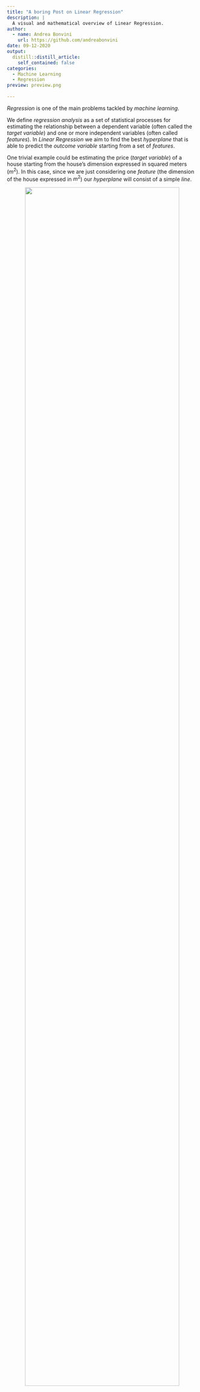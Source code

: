 ```yaml
---
title: "A boring Post on Linear Regression"
description: |
  A visual and mathematical overview of Linear Regression.
author:
  - name: Andrea Bonvini
    url: https://github.com/andreabonvini
date: 09-12-2020
output:
  distill::distill_article:
    self_contained: false
categories:
  - Machine Learning
  - Regression
preview: preview.png
  
---
```

*Regression* is one of the main problems tackled by *machine learning*.

We define *regression analysis* as a set of statistical processes for estimating the relationship between a dependent variable (often called the *target variable*) and one or more independent variables (often called *features*). In *Linear Regression* we aim to find the best *hyperplane* that is able to predict the *outcome variable* starting from a set of *features*.

One trivial example could be estimating the price (*target variable*) of a house starting from the house's dimension expressed in squared meters ($m^2$). In this case, since we are just considering one *feature* (the dimension of the house expressed in $m^2$) our *hyperplane* will consist of a simple *line*.

<center>
![](media/points.png){width=90%}
</center>

Each dot in the plot corresponds to a real data sample, namely a real correspondence among area and price.  This is how our dataset would look like

<center>
![](media/df.png){width=40%}
</center>

Our goal consists in finding the line that better explains the data we have been provided with. 

<center>
![](media/points_and_line.png){width=90%}
</center>

This traduces in finding the best weights $\textbf{w} = \begin{bmatrix}w_0 \\ w_1\end{bmatrix}$ such that $w_0+w_1\cdot\left(\text{dimension in }m^2\right) \simeq\text{Price}$

Now it's time to introduce some formalism.

For the $i_{th}$ data sample we call our target variable $t_i$ , our features $\mathbf{x}_i$ and the weights that we apply to our features $\mathbf{w}$. Note that $\mathbf{x}_i$ and $\mathbf{w}$ are column vectors , while $t_i$ is just a scalar.

Suppose we have $n$ data samples and we consider $m$ features, then we define:

The *target* vector

$$
\mathbf{t} = \begin{bmatrix}t_1\\
t_2\\
\vdots
\\
t_n
\end{bmatrix}
$$

The *dataset*

$$
\mathbf{X}=\begin{bmatrix}
\mathbf{x_1}^T
\\ 
\mathbf{x_2}^T
\\ 
\vdots
\\ 
\mathbf{x}_n^T
\end{bmatrix}
=
\begin{bmatrix}
1 && x_{11} && \cdots && x_{1m}
\\ 
1 && x_{21} && \cdots && x_{2m}
\\ 
\vdots && \vdots && \ddots &&\vdots
\\ 1 &&\cdots && \cdots &&x_{nm}
\end{bmatrix}
$$

Note that the $1$ at the beginning of each row are just to take in account the bias $w_0$ (that would be the intercept in our trivial example) 

And the *weights*

$$
\mathbf{w}=
\begin{bmatrix}
w_0
\\
w_1
\\
w_2
\\
\vdots
\\
w_m
\end{bmatrix}
$$

Then our prediction (that from now on we'll call $y$ ) for the $i_{th}$ sample will be

$$
y_i = \mathbf{w}^T\mathbf{x}_i = \begin{bmatrix} 
w_0
&&
w_1
&&
w_2
&&
\cdots
&&
w_m
\end{bmatrix}
\cdot
\begin{bmatrix}
1
\\
x_{i1}
\\
x_{i2}
\\
\vdots
\\
x_{im}
\end{bmatrix}
$$

And our *prediction* vector (which will have dimension $n\times 1$) will be computed as

$$
\mathbf{y}=\begin{bmatrix}
1 && x_{11} && \cdots && x_{1m}
\\
1 && x_{21} && \cdots && x_{2m}
\\
\vdots && \vdots && \ddots &&\vdots
\\
1 &&\cdots && \cdots &&x_{nm}
\end{bmatrix}\cdot\begin{bmatrix}
w_0
\\
w_1
\\
\vdots
\\
w_m
\end{bmatrix}=\mathbf{X}\mathbf{w}
$$

But how can we find the optimal weights? We do that by minimizing the so-called *Mean Squared Error* $J(\mathbf{w})$.

$$
J(\mathbf{w}) =\\
\frac{1}{N}\left(\mathbf{t}-\mathbf{y}\right)^T\left(\mathbf{t}-\mathbf{y}\right)=\\\frac{1}{N}\left(\mathbf{t}-\mathbf{X}\mathbf{w}\right)^T\left(\mathbf{t}-\mathbf{X}\mathbf{w}\right)
$$

Where $\epsilon_i$ is just the difference  between the target values $t_i$ and our predictions $y_i$,

$$
\begin{bmatrix}
t_1-y_1
\\
t_2-y_2
\\
t_3-y_3
\\
\vdots
\\
t_n-y_n
\end{bmatrix}
=
\begin{bmatrix}
\epsilon_1
\\
\epsilon_2
\\
\epsilon_3
\\
\vdots
\\
\epsilon_n
\end{bmatrix}
$$

To have a visual understanding of what we're talking about, the various $\epsilon_i$ corresponds to the green segments in the image below. 

<img src="media/points_line_and_res.png" style="zoom:40%;" />

Our cost function is just the Mean Squared Error

$$
J(\mathbf{w}) = \frac{1}{N}\sum_{i=1}^n\epsilon_i^2
$$

Since we would like to minimize this quantity, we derive with respect to $\mathbf{w}$ and set the derivative equal to $0$ .

$$
J\left(\mathbf{w}\right) =
\frac{1}{N}\left(\mathbf{t}-\mathbf{X}\mathbf{w}\right)^T\left(\mathbf{t}-\mathbf{X}\mathbf{w}\right)\\\frac{\partial J(\mathbf{w})}{\partial \mathbf{w}} =
-\frac{2}{N}\mathbf{X}^T\left(\mathbf{t}-\mathbf{X}\mathbf{w}\right)
=0
$$

Which is equivalent to

$$
\mathbf{X}^T\left(\mathbf{t}-\mathbf{X}\mathbf{w}\right)=0
$$

We then isolate the weights

$$
\mathbf{X}^T\mathbf{t}=\mathbf{X}^T\mathbf{X}\mathbf{w}\\
\mathbf{w}=\left(\mathbf{X}^T\mathbf{X}\right)^{-1}\mathbf{X}^T\mathbf{t}
$$

And that's all!

Now, before tackling the problems relative with such closed form solution, it is useful to introduce the *parameters-space*, i.e. the space representing all the possible solutions $(w)$ of our problem: in our trivial example this space corresponds to all the possible points $w:(w_0,w_1) \in \mathbb{R}^2$, each of this points traduces in a different predictor (line) in the features-space as you can see in the animation below.

<video width="720" height="540" controls>
  <source src="media/param_space.mov" type="video/mp4">
</video>

Let's talk now about some problems that can arise from the closed form solution

- The inverse of $\left(\mathbf{X}^T\mathbf{X}\right)$ is computationally expensive when the number of features is high, being the temporal complexity of such inversion $\mathcal{O}(m^3)$ (Note that $\left(\mathbf{X}^T\mathbf{X}\right)$ has dimensionality equal to $(m+1)\times (m+1)$ )
- The matrix $\left(\mathbf{X}^T\mathbf{X}\right)$ isn't always invertible since $\mathbf{X}^T\mathbf{X}$ could contain linearly dependent rows, which implies a null *determinant*. In such case we'd have infinite solutions for $\mathbf{w}$.

In order to show this last drawback we'll use a toy example:

We have to find a valid predictor for a dataset which contains just three samples.

<center>
![](media/points_ex1.png){width=90%}
</center>

We solve by means of the closed form solution:

$$
\mathbf{X}\mathbf{w}=\mathbf{t}
$$

$$
\begin{bmatrix}1 && 1\\1 && 0\\1 && -1\\\end{bmatrix}\cdot\begin{bmatrix}\mathbf{w}_0\\\mathbf{w}_1\\\end{bmatrix}=\begin{bmatrix}4.1\\1.9\\0\end{bmatrix}
$$

$$
\mathbf{w}=\left(\mathbf{X}^T\mathbf{X}\right)^{-1}\mathbf{X}^T\mathbf{t}
$$

$$
\mathbf{w} = 
\begin{bmatrix}
\begin{bmatrix}
1 && 1 && 1\\
1 && 0 && -1\\
\end{bmatrix}
\cdot
\begin{bmatrix}
1 && 1\\
1 && 0\\
1 && -1\\
\end{bmatrix}
\end{bmatrix}
^{-1}
\cdot
\begin{bmatrix}
1 && 1 && 1\\
1 && 0 && -1\\
\end{bmatrix}
\begin{bmatrix}
4.1\\
1.9\\
0
\end{bmatrix}
$$


$$
\mathbf{w} = 
\begin{bmatrix}
3 && 0\\
0 && 2
\end{bmatrix}
^{-1}
\cdot
\begin{bmatrix}
1 && 1 && 1\\
1 && 0 && -1\\
\end{bmatrix}
\cdot
\begin{bmatrix}
4.1\\
1.9\\
0
\end{bmatrix}
$$


$$
\mathbf{w} = 
\frac{1}{6}
\begin{bmatrix}
2 && 0\\
0 && 3
\end{bmatrix}
\cdot
\begin{bmatrix}
1 && 1 && 1\\
1 && 0 && -1\\
\end{bmatrix}
\cdot
\begin{bmatrix}
4.1\\
1.9\\
0
\end{bmatrix}
$$

$$
\mathbf{w} = 
\begin{bmatrix}
\frac{1}{3} && 0\\
0 && \frac{1}{2} \\
\end{bmatrix}
\cdot
\begin{bmatrix}
1 && 1 && 1\\
1 && 0 && -1\\
\end{bmatrix}
\cdot
\begin{bmatrix}
4.1\\
1.9\\
0
\end{bmatrix}
$$


$$
\mathbf{w} = 
\begin{bmatrix}
 \frac{1}{3} &&  \frac{1}{3}  && \frac{1}{3}\\
 \frac{1}{2} &&  0  && -\frac{1}{2}
\end{bmatrix}
\cdot
\begin{bmatrix}
4.1\\
1.9\\
0
\end{bmatrix}
$$


$$
\mathbf{w} = 
\begin{bmatrix}
2.00\\
2.05
\end{bmatrix}
$$


In this case $\mathbf{X}^T\mathbf{X}$ is invertible and, if we plot the cost function $J(\mathbf{w})$ in the parameter space, we can see that $J(\mathbf{w})$ is a convex function with one single *minimum* and a well defined *bowl shape*. This minimum corresponds to the point $\mathbf{w} = \begin{bmatrix} 2.00\\ 2.05 \end{bmatrix}$, i.e. the blue dot which appears at the base of the *bowl*.

<video width="720" height="540" controls>
  <source src="media/bowl.mp4" type="video/mp4">
</video>

Which corresponds to the following predictor line:

<center>
![](media/points_ex1_line.png){width=60%}
</center>

The above example is the ideal scenario, but it is not always the one you'll be dealing with. In fact there are some observations to be done regarding the dataset to be used:

Now let's compute the closed form solution for another example:

$$
\begin{bmatrix}m^2 && price\\2 && 2\\2 && 4\\2 && 6\\\end{bmatrix}
$$

<center>
![](media/points_ex2.png){width=60%}
</center>

Here our data samples are pretty bad since there doesn't seem to be any correlation between the independent variable $(m^2)$ and the dependent variable $(price)$. We will observe that the inversion of the matrix $\mathbf{X}^T\mathbf{X}$ becomes problematic.

$$
\mathbf{X}\mathbf{w}=\mathbf{t}
$$

$$
\begin{bmatrix}1 && 2\\1 && 2\\1 && 2\\\end{bmatrix}\cdot\begin{bmatrix}\mathbf{w}_0\\\mathbf{w}_1\\\end{bmatrix}=\begin{bmatrix}2\\4\\6\end{bmatrix}
$$

$$
\mathbf{w}=\left(\mathbf{X}^T\mathbf{X}\right)^{-1}\mathbf{X}^T\mathbf{t}
$$

$$
\mathbf{w} =\begin{bmatrix}\begin{bmatrix}1 && 1 && 1\\2 && 2 && 2\\\end{bmatrix}\cdot\begin{bmatrix}1 && 2\\1 && 2\\1 && 2\\\end{bmatrix}\end{bmatrix}^{-1}\cdot\begin{bmatrix}1 && 1 && 1\\2 && 2 && 2\\\end{bmatrix}\begin{bmatrix}2\\4\\6\end{bmatrix}
$$

$$
\mathbf{w} = \begin{bmatrix}  3&& 6\\6 && 12\end{bmatrix}^{-1}\cdot\begin{bmatrix}1 && 1 && 1\\2 && 2 && 2\\\end{bmatrix}\cdot\begin{bmatrix}2\\4\\6\end{bmatrix}
$$

As you can see here we can't invert 
$$
\begin{bmatrix}
3
&&
6
\\
6
&&
12
\end{bmatrix}
$$
since its determinant would be $0$ !

By plotting the cost function $J(\mathbf{w})$ we would obtain a sort of parabolic cylinder

<video width="720" height="540" controls>
  <source src="media/non-bowl.mp4" type="video/mp4">
</video>

whose minimum has infinite solutions (that we can find by gradient-based techniques).


Lastly it is opportune to remember that our dataset needs to have a number of samples greater than the number of parameters to be learnt.  Being $m$ the number of features of each sample and $n$ the number of samples in our dataset, we need to satisfy the constraint  $n>m+1$.  Let's reason why through a simple example. Suppose that you have been asked to find the model that best explains a dataset made of $2$ samples $(n=2)$. Suppose that each sample is represented by $2$ features $(m=2)$ and that we need to predict a value $t$. In this scenario we are not satisfying the constraint since $2\not>2+1$. What are the consequences? Of course we will get a perfect fit! There are infinite planes $(w_0+w_1x_1+w_2x_2=0)$ which pass through two points!

<video width="720" height="540" controls>
  <source src="media/plane.mp4" type="video/mp4">
</video>

We'll find at least a model that passes through all the data, more specifically we'd find one solution in the $n=m+1$ case, and infinite solutions in the $n<m+1$ case. We have found a very bad family of models because they are an exact representation of the training data, which translates into a very obvious overfitting problem. 
Generally we want $n >> m$.

```r
knitr::opts_chunk$set(echo = FALSE)
```
